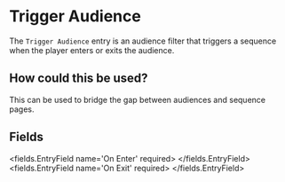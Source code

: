 
# Trigger Audience 

The `Trigger Audience` entry is an audience filter that triggers a sequence when the player enters or exits the audience.

## How could this be used?
This can be used to bridge the gap between audiences and sequence pages.


## Fields

<fields.EntryField name='On Enter' required>
</fields.EntryField>
<fields.EntryField name='On Exit' required>
</fields.EntryField>
